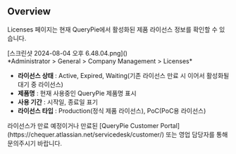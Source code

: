
## Overview
Licenses 페이지는 현재 QueryPie에서 활성화된 제품 라이선스 정보를 확인할 수 있습니다.

<p align="center">
<div>[스크린샷 2024-08-04 오후 6.48.04.png]()</div>
*Administrator &gt; General &gt; Company Management &gt; Licenses*
</p>

* **라이선스 상태** : Active, Expired, Waiting(기존 라이선스 만료 시 이어서 활성화될 대기 중 라이선스)
* **제품명** : 현재 사용중인 QueryPie 제품명 표시
* **사용 기간** : 시작일, 종료일 표기
* **라이선스 타입** : Production(정식 제품 라이선스), PoC(PoC용 라이선스)

<Callout type="info">
라이선스가 만료 예정이거나 만료된 [QueryPie Customer Portal](https://chequer.atlassian.net/servicedesk/customer/) 또는 영업 담당자를 통해 문의주시기 바랍니다. 
</Callout>


